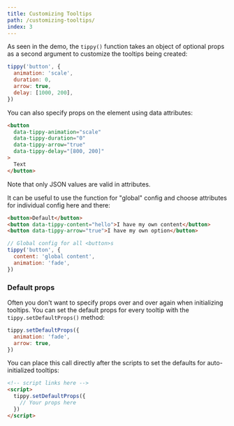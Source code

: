```yaml
---
title: Customizing Tooltips
path: /customizing-tooltips/
index: 3
---
```



As seen in the demo, the `tippy()` function takes an object of optional props as
a second argument to customize the tooltips being created:

```js
tippy('button', {
  animation: 'scale',
  duration: 0,
  arrow: true,
  delay: [1000, 200],
})
```

You can also specify props on the element using data attributes:

```html
<button
  data-tippy-animation="scale"
  data-tippy-duration="0"
  data-tippy-arrow="true"
  data-tippy-delay="[800, 200]"
>
  Text
</button>
```

Note that only JSON values are valid in attributes.

It can be useful to use the function for "global" config and choose attributes
for individual config here and there:

```html
<button>Default</button>
<button data-tippy-content="hello">I have my own content</button>
<button data-tippy-arrow="true">I have my own option</button>
```

```js
// Global config for all <button>s
tippy('button', {
  content: 'global content',
  animation: 'fade',
})
```

### Default props

Often you don't want to specify props over and over again when initializing
tooltips. You can set the default props for every tooltip with the
`tippy.setDefaultProps()` method:

```js
tippy.setDefaultProps({
  animation: 'fade',
  arrow: true,
})
```

You can place this call directly after the scripts to set the defaults for
auto-initialized tooltips:

```html
<!-- script links here -->
<script>
  tippy.setDefaultProps({
    // Your props here
  })
</script>
```
